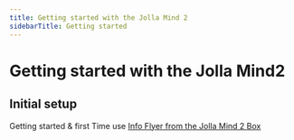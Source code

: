 ```yaml
---
title: Getting started with the Jolla Mind 2
sidebarTitle: Getting started
---
```


# Getting started with the Jolla Mind2
## Initial setup
Getting started & first Time use [Info Flyer from the Jolla Mind 2 Box](https://docs-mind2.s3.cubbit.eu/initial-setup-mind2.pdf)
<AddingEmailAccount />